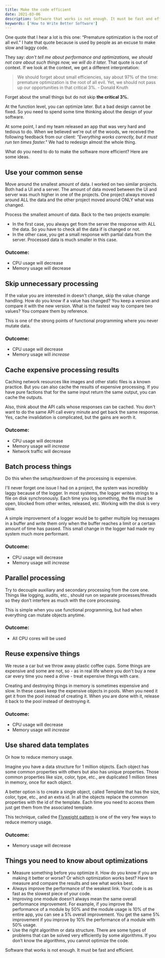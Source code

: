 ```yaml
---
title: Make the code efficient
date: 2021-03-06
description: Software that works is not enough. It must be fast and efficient. Here are some ideas.
keywords: ['How to Write Better Software']
---
```


One quote that I hear a lot is this one: “Premature optimization is the root of all evil.” I hate that quote because 
is used by people as an excuse to make slow and laggy code. 

They say: *don't tell me about performance and optimizations, we should not care about such things now, we will do it later.* 
That quote is out of context. If we look at the context, we get a different interpretation:
 > We should forget about small efficiencies, say about 97% of the time: premature optimization is the root of all evil. Yet, we should not pass up our opportunities in that critical 3%. - Donald Knuth

Forget about the small things but do not skip __the critical 3%.__

At the function level, you can optimize later. But a bad design cannot be fixed. So you need to spend some time thinking about the design of your software.

At some point, I and my team released an app that was very hard and tedious to do. When we believed we're out of the woods, we received the following
feedback from our client: *"Everything works correctly, but it must run _ten times faster_."* We had to redesign almost the whole thing.

What do you need to do to make the software more efficient? Here are some ideas.

## Use your common sense
Move around the smallest amount of data. I worked on two similar projects. Both had a UI and a server. 
The amount of data moved between the UI and server was much higher in one of the projects. One project always 
moved around ALL the data and the other project moved around ONLY what was changed. 

Process the smallest amount of data. Back to the two projects example: 
* In the first case, you always get from the server the response with ALL the data. So you have to check all the data if is changed or not. 
* In the other case, you get a small response with partial data from the server. Processed data is much smaller in this case. 

### Outcome:
* CPU usage will decrease
* Memory usage will decrease


## Skip unnecessary processing
If the value you are interested in doesn't change, skip the value change handling. 
How do you know if a value has changed? You keep a version and compare it with the new version. What is the fastest way to compare two values? You compare them by reference.          

This is one of the strong points of functional programming where you never mutate data. 

### Outcome:
* CPU usage will decrease
* Memory usage will _increase_


## Cache expensive processing results
Caching network resources like images and other static files is a known practice. 
But you can also cache the results of expensive processing. If you have pure factions that for the same input return the same output, you can cache the outputs. 

Also, think about the API calls whose responses can be cached. You don't want to do the same API call every minute and get back the same response.
Yes, cache invalidation is complicated, but the gains are worth it.

### Outcome:
* CPU usage will decrease
* Memory usage will _increase_
* Network traffic will decrease


## Batch process things
Do this when the setup/teardown of the processing is expensive. 

I'll never forget one issue I had on a project, the system was incredibly laggy because of the logger. In most systems, the logger writes strings to a file on disk synchronously. Each time you log something, the file must be open, blocked from other writes, released, etc. 
Working with the disk is very slow. 

A simple improvement of a logger would be to gather multiple log messages in a buffer and write them only when the buffer reaches a limit or a certain amount of time has passed.
This small change in the logger had made my system much more performant.

### Outcome:
* CPU usage will decrease
* Memory usage will _increase_



## Parallel processing
Try to decouple auxiliary and secondary processing from the core one. Things like logging, audits, etc., should run on separate processes/threads so they don’t interfere as 
much with the core processing.

This is simple when you use functional programming, but had when everything can mutate objects anytime.

### Outcome:
* All CPU cores will be used


## Reuse expensive things
We reuse a car but we throw away plastic coffee cups. Some things are expensive and some are not, so - as in real life where you don't buy a new car 
every time you need a drive - treat expensive things with care.

Creating and destroying things in memory is sometimes expensive and slow. In these cases keep the expensive objects in pools.
When you need it get it from the pool instead of creating it. When you are done with it, release it back to the pool instead of destroying it.

### Outcome:
* CPU usage will decrease
* Memory usage will _increase_


## Use shared data templates
Or how to reduce memory usage.

Imagine you have a data structure for 1 million objects. Each object has some common properties with others but also has 
unique properties. Those common properties like size, color, type, etc., are duplicated 1 million times in memory, once for each object.

A better option is to create a single object, called Template that has the size, color, type, etc., and an extra id.
In all the objects replace the common properties with the id of the template. Each time you need to access them just get them from the associated template.

This technique, called the [Flyweight pattern](https://en.wikipedia.org/wiki/Flyweight_pattern) is one of the very few ways to reduce memory usage.

### Outcome:
* Memory usage will decrease


## Things you need to know about optimizations
* Measure something before you optimize it. How do you know if you are making it better or worse? Or which optimization works best? Have to measure and compare the results and see what works best.
* Always improve the performance of the weakest link. Your code is as fast as the slowest piece of your code. 
* Improving one module doesn’t always mean the same overall performance improvement. For example, if you improve the performance of a module by 50% and the module usage is 10% of the entire app, you can see a 5% overall improvement. You get the same 5% improvement if you improve by 10% the performance of a module with 50% usage.
* Use the right algorithm or data structure. There are some types of problems that can be solved very efficiently by some algorithms. If you don’t know the algorithms, you cannot optimize the code.

Software that works is not enough. It must be fast and efficient.


